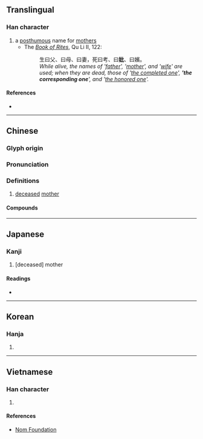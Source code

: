 {{character info/new}}
==Translingual==

===Han character===
{{Han char|rn=38|rad=女|as=04|sn=7|four=41410|canj=VPP|ids=⿰女比}}

# a [[posthumous]] name for [[mother]]s
#* The ''[[w:Book of Rites|Book of Rites]]'', Qu Li II, 122:
#*: 生曰父、曰母、曰妻，死曰考、曰'''妣'''、曰嬪。
#*: ''While alive, the names of '[[父|father]]', '[[母|mother]]', and '[[妻|wife]]' are used; when they are dead, those of '[[考|the completed one]]', ''''the corresponding one'''', and '[[嬪|the honored one]]'.''

====References====
* {{Han ref|kx=0257.030|dkj=06103|dj=0521.160|hdz=21030.080|uh=59A3|ud=22947|bh=A7AD|bd=42925}}

----

==Chinese==
{{zh-forms}}

===Glyph origin===
{{Han etym}}

===Pronunciation===
{{zh-pron
|m=bǐ
|c=bei2
|mn=pí
|mc=y
|oc=y
|cat=n
}}

===Definitions===
{{zh-hanzi}}

# {{lb|zh|literary}} [[deceased]] [[mother]]

====Compounds====
{{zh-der|先妣|先祖妣|如喪考妣|皇妣|祖妣|皇祖妣|考妣|顯祖妣|顯妣|若喪考妣}}

----

==Japanese==

===Kanji===
{{ja-kanji|grade=|rs=女04}}

# [deceased] mother

====Readings====
* {{ja-readings|on=[[ひ]] (hi)|kun=[[なきはは]] (nakihaha)}}

----

==Korean==

===Hanja===
{{ko-hanja|hangeul=비|rv=bi|mr=pi}}

# {{rfdef|ko|sort=女04}}

----

==Vietnamese==

===Han character===
{{vi-hantu|[[tỉ]]|rs=女04}}

# {{rfdef|vi|sort=女04}}

====References====
* [http://nomfoundation.org/common/nom_details.php?codepoint=59a3 Nom Foundation]